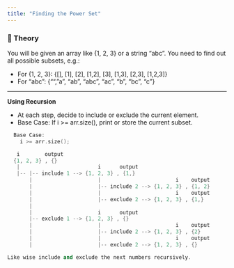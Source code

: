 ```yaml
---
title: "Finding the Power Set" 
---
```


### 📖 Theory

You will be given an array like {1, 2, 3} or a string "abc".
You need to find out all possible subsets, e.g.:

- For {1, 2, 3}: {[], [1], [2], [1,2], [3], [1,3], [2,3], [1,2,3]}
- For "abc": {"", "a", "ab", "abc", "ac", "b", "bc", "c"}

---

**Using Recursion**

- At each step, decide to include or exclude the current element.
- Base Case: If i >= arr.size(), print or store the current subset.

```cpp
  Base Case:
    i >= arr.size();

   i        output                            
  {1, 2, 3} , {}
   |                         i      output
   |-- |-- include 1 --> {1, 2, 3} , {1,}
       |                     |                        i    output              
       |                     |-- include 2 --> {1, 2, 3} , {1, 2}
       |                     |                        i    output
       |                     |-- exclude 2 --> {1, 2, 3} , {1,}
       |
       |                     i      output
       |-- exclude 1 --> {1, 2, 3} , {}
       |                     |                        i    output              
       |                     |-- include 2 --> {1, 2, 3} , {2}
       |                     |                        i    output
       |                     |-- exclude 2 --> {1, 2, 3} , {}

Like wise include and exclude the next numbers recursively.

```